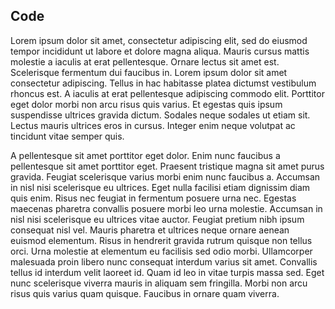 <h2 className="subtitle">Code</h2>

Lorem ipsum dolor sit amet, consectetur adipiscing elit, sed do eiusmod tempor incididunt ut labore et dolore magna
aliqua. Mauris cursus mattis molestie a iaculis at erat pellentesque. Ornare lectus sit amet est. Scelerisque
fermentum dui faucibus in. Lorem ipsum dolor sit amet consectetur adipiscing. Tellus in hac habitasse platea dictumst
vestibulum rhoncus est. A iaculis at erat pellentesque adipiscing commodo elit. Porttitor eget dolor morbi non arcu
risus quis varius. Et egestas quis ipsum suspendisse ultrices gravida dictum. Sodales neque sodales ut etiam sit.
Lectus mauris ultrices eros in cursus. Integer enim neque volutpat ac tincidunt vitae semper quis.

A pellentesque sit amet porttitor eget dolor. Enim nunc faucibus a pellentesque sit amet porttitor eget. Praesent
tristique magna sit amet purus gravida. Feugiat scelerisque varius morbi enim nunc faucibus a. Accumsan in nisl nisi
scelerisque eu ultrices. Eget nulla facilisi etiam dignissim diam quis enim. Risus nec feugiat in fermentum posuere
urna nec. Egestas maecenas pharetra convallis posuere morbi leo urna molestie. Accumsan in nisl nisi scelerisque eu
ultrices vitae auctor. Feugiat pretium nibh ipsum consequat nisl vel. Mauris pharetra et ultrices neque ornare aenean
euismod elementum. Risus in hendrerit gravida rutrum quisque non tellus orci. Urna molestie at elementum eu facilisis
sed odio morbi. Ullamcorper malesuada proin libero nunc consequat interdum varius sit amet. Convallis tellus id
interdum velit laoreet id. Quam id leo in vitae turpis massa sed. Eget nunc scelerisque viverra mauris in aliquam sem
fringilla. Morbi non arcu risus quis varius quam quisque. Faucibus in ornare quam viverra.